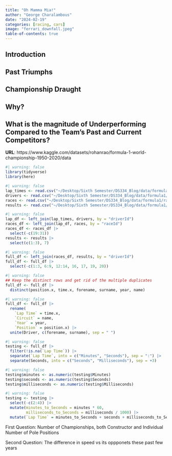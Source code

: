 ```yaml
---
title: "Oh Mamma Mia!"
author: "George Charalambous"
date: "2024-02-19"
categories: [racing, cars]
image: "ferrari_downfall.jpeg"
table-of-contents: true
---
```


## Introduction



## Past Triumphs



## Championship Draught



## Why?



## What is the magnitude of Underperforming Compared to the Team's Past and Current Competitors?



__URL__: https://www.kaggle.com/datasets/rohanrao/formula-1-world-championship-1950-2020/data

```r
#| warning: false
library(tidyverse)
library(here)
```

```r
#| warning: false
lap_times <- read.csv("~/Desktop/Sixth Semester/DS334_Blog/data/formula1/lap_times.csv")
drivers <- read.csv("~/Desktop/Sixth Semester/DS334_Blog/data/formula1/drivers.csv")
races <- read.csv("~/Desktop/Sixth Semester/DS334_Blog/data/formula1/races.csv")
results <- read.csv("~/Desktop/Sixth Semester/DS334_Blog/data/formula1/results.csv")
```

```r
#| warning: false
lap_df <- left_join(lap_times, drivers, by = "driverId")
races_df <- left_join(lap_df, races, by = "raceId")
races_df <- races_df |>
  select(-c(19:31))
results <- results |>
  select(c(1:3), 7)
```

```r
#| warning: false
full_df <- left_join(races_df, results, by = "driverId")
full_df <- full_df |>
  select(-c(1:3, 6:9, 12:14, 16, 17, 19, 20))
```

```r
#| warning: false
## Keep the distinct rows and get rid of the multiple duplicates
full_df <- full_df |>
  distinct(position.x, time.x, forename, surname, year, name)
```

```r
#| warning: false
full_df <- full_df |>
  rename(
    `Lap Time` = time.x, 
    `Circuit` = name, 
    `Year` = year, 
    `Position` = position.x) |>
  unite(Driver, c(forename, surname), sep = " ")
```

```r
#| warning: false
testing <- full_df |>
  filter(!is.na(`Lap Time`)) |>
  separate(`Lap Time`, into = c("Minutes", "Seconds"), sep = ":") |>
  separate(Seconds, into = c("Seconds", "Milliseconds"), sep = +3)
```

```r
#| warning: false
testing$minutes <- as.numeric(testing$Minutes)
testing$seconds <- as.numeric(testing$Seconds)
testing$milliseconds <- as.numeric(testing$Milliseconds)
```

```r
#| warning: false
testing <- testing |>
  select(-c(2:4)) |>
  mutate(minutes_to_Seconds = minutes * 60, 
         milliseconds_to_Seconds = milliseconds / 1000) |>
  mutate(`Lap Time` = minutes_to_Seconds + seconds + milliseconds_to_Seconds)
```

First Question: Number of Championships, both Constructor and Individual
                Number of Pole Positions

Second Question: The difference in speed vs its oppponets these past few years

